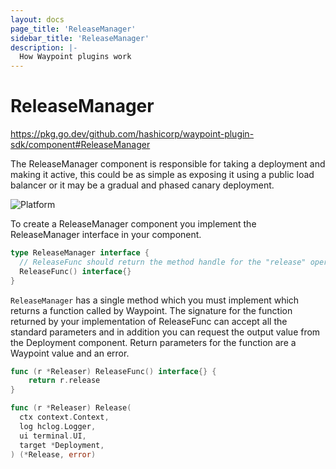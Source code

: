```yaml
---
layout: docs
page_title: 'ReleaseManager'
sidebar_title: 'ReleaseManager'
description: |-
  How Waypoint plugins work
---
```


# ReleaseManager

https://pkg.go.dev/github.com/hashicorp/waypoint-plugin-sdk/component#ReleaseManager

The ReleaseManager component is responsible for taking a deployment and making it active, this could be as
simple as exposing it using a public load balancer or it may be a gradual and phased canary deployment.

![Platform](/img/extending-waypoint/release-manager.png)

To create a ReleaseManager component you implement the ReleaseManager interface in your component.

```go
type ReleaseManager interface {
  // ReleaseFunc should return the method handle for the "release" operation.
  ReleaseFunc() interface{}
}
```

`ReleaseManager` has a single method which you must implement which returns a function called by Waypoint.
The signature for the function returned by your implementation of ReleaseFunc can accept all the standard parameters
and in addition you can request the output value from the Deployment component. Return parameters for the function
are a Waypoint value and an error.

```go
func (r *Releaser) ReleaseFunc() interface{} {
	return r.release
}

func (r *Releaser) Release(
  ctx context.Context,
  log hclog.Logger,
  ui terminal.UI,
  target *Deployment,
) (*Release, error)
```
